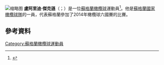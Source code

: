 [[File:2017.06.17.15.04.43-AUSvSCO_anthems-0001_(34651888233)_(Ruaridh_Jackson_cropped).jpg|缩略图]]
'''盧阿里迪·傑克遜'''（{{lang-en|Ruaridh Jackson}}；{{bd|1988年|2月12日}}）是一位[[蘇格蘭|蘇格蘭]][[橄欖球|橄欖球]]運動員<ref>{{cite news|url=http://www.premiershiprugby.com/news/31374.php#.VN5-2S44OSo|publisher=Premiership Rugby|title=Wasps sign Scotland fly-half Ruaridh Jackson from Glasgow Warriors|date=23 April 2014|accessdate=13 February 2015|archive-date=2015-11-21|archive-url=https://web.archive.org/web/20151121051340/http://www.premiershiprugby.com/news/31374.php#.VN5-2S44OSo|dead-url=no}}</ref>。他是[[蘇格蘭國家橄欖球隊|蘇格蘭國家橄欖球隊]]的一員，代表蘇格蘭參加了2014年橄欖球六國賽的比賽。
==參考資料==
{{Reflist}}
[[Category:蘇格蘭橄欖球運動員|Category:蘇格蘭橄欖球運動員]]